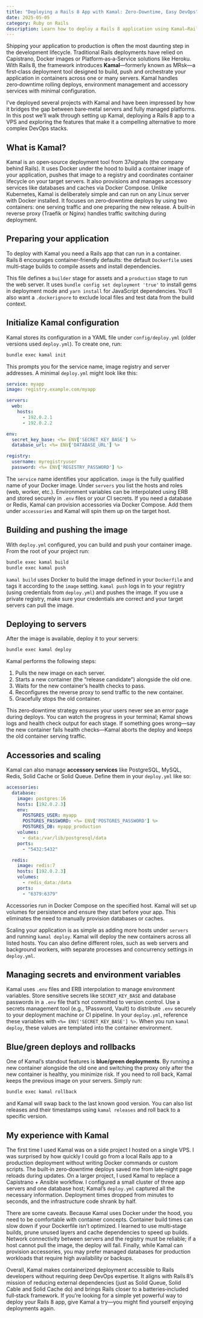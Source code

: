 ```yaml
---
title: "Deploying a Rails 8 App with Kamal: Zero‑Downtime, Easy DevOps"
date: 2025-05-05
category: Ruby on Rails
description: Learn how to deploy a Rails 8 application using Kamal—Rails’ built‑in container deployment tool—for zero‑downtime updates and streamlined operations.
---
```


Shipping your application to production is often the most daunting step in the development lifecycle. Traditional Rails deployments have relied on Capistrano, Docker images or Platform‑as‑a‑Service solutions like Heroku. With Rails 8, the framework introduces **Kamal**—formerly known as MRsk—a first‑class deployment tool designed to build, push and orchestrate your application in containers across one or many servers. Kamal handles zero‑downtime rolling deploys, environment management and accessory services with minimal configuration.

I’ve deployed several projects with Kamal and have been impressed by how it bridges the gap between bare‑metal servers and fully managed platforms. In this post we’ll walk through setting up Kamal, deploying a Rails 8 app to a VPS and exploring the features that make it a compelling alternative to more complex DevOps stacks.

## What is Kamal?

Kamal is an open‑source deployment tool from 37signals (the company behind Rails). It uses Docker under the hood to build a container image of your application, pushes that image to a registry and coordinates container lifecycle on your target servers. It also provisions and manages accessory services like databases and caches via Docker Compose. Unlike Kubernetes, Kamal is deliberately simple and can run on any Linux server with Docker installed. It focuses on zero‑downtime deploys by using two containers: one serving traffic and one preparing the new release. A built‑in reverse proxy (Traefik or Nginx) handles traffic switching during deployment.

## Preparing your application

To deploy with Kamal you need a Rails app that can run in a container. Rails 8 encourages container‑friendly defaults: the default `Dockerfile` uses multi‑stage builds to compile assets and install dependencies.

This file defines a `builder` stage for assets and a `production` stage to run the web server. It uses `bundle config set deployment 'true'` to install gems in deployment mode and `yarn install` for JavaScript dependencies. You’ll also want a `.dockerignore` to exclude local files and test data from the build context.

## Initialize Kamal configuration

Kamal stores its configuration in a YAML file under `config/deploy.yml` (older versions used `deploy.yml`). To create one, run:

```bash showLineNumbers
bundle exec kamal init
```

This prompts you for the service name, image registry and server addresses. A minimal `deploy.yml` might look like this:

```yaml showLineNumbers
service: myapp
image: registry.example.com/myapp

servers:
  web:
    hosts:
      - 192.0.2.1
      - 192.0.2.2

env:
  secret_key_base: <%= ENV['SECRET_KEY_BASE'] %>
  database_url: <%= ENV['DATABASE_URL'] %>

registry:
  username: myregistryuser
  password: <%= ENV['REGISTRY_PASSWORD'] %>
```

The `service` name identifies your application. `image` is the fully qualified name of your Docker image. Under `servers` you list the hosts and roles (web, worker, etc.). Environment variables can be interpolated using ERB and stored securely in `.env` files or your CI secrets. If you need a database or Redis, Kamal can provision accessories via Docker Compose. Add them under `accessories` and Kamal will spin them up on the target host.

## Building and pushing the image

With `deploy.yml` configured, you can build and push your container image. From the root of your project run:

```bash showLineNumbers
bundle exec kamal build
bundle exec kamal push
```

`kamal build` uses Docker to build the image defined in your `Dockerfile` and tags it according to the `image` setting. `kamal push` logs in to your registry (using credentials from `deploy.yml`) and pushes the image. If you use a private registry, make sure your credentials are correct and your target servers can pull the image.

## Deploying to servers

After the image is available, deploy it to your servers:

```bash showLineNumbers
bundle exec kamal deploy
```

Kamal performs the following steps:

1. Pulls the new image on each server.
2. Starts a new container (the “release candidate”) alongside the old one.
3. Waits for the new container’s health checks to pass.
4. Reconfigures the reverse proxy to send traffic to the new container.
5. Gracefully stops the old container.

This zero‑downtime strategy ensures your users never see an error page during deploys. You can watch the progress in your terminal; Kamal shows logs and health check output for each stage. If something goes wrong—say the new container fails health checks—Kamal aborts the deploy and keeps the old container serving traffic.

## Accessories and scaling

Kamal can also manage **accessory services** like PostgreSQL, MySQL, Redis, Solid Cache or Solid Queue. Define them in your `deploy.yml` like so:

```yaml showLineNumbers
accessories:
  database:
    image: postgres:16
    hosts: [192.0.2.3]
    env:
      POSTGRES_USER: myapp
      POSTGRES_PASSWORD: <%= ENV['POSTGRES_PASSWORD'] %>
      POSTGRES_DB: myapp_production
    volumes:
      - data:/var/lib/postgresql/data
    ports:
      - "5432:5432"

  redis:
    image: redis:7
    hosts: [192.0.2.3]
    volumes:
      - redis_data:/data
    ports:
      - "6379:6379"
```

Accessories run in Docker Compose on the specified host. Kamal will set up volumes for persistence and ensure they start before your app. This eliminates the need to manually provision databases or caches.

Scaling your application is as simple as adding more hosts under `servers` and running `kamal deploy`. Kamal will deploy the new containers across all listed hosts. You can also define different roles, such as web servers and background workers, with separate processes and concurrency settings in `deploy.yml`.

## Managing secrets and environment variables

Kamal uses `.env` files and ERB interpolation to manage environment variables. Store sensitive secrets like `SECRET_KEY_BASE` and database passwords in a `.env` file that’s not committed to version control. Use a secrets management tool (e.g., 1Password, Vault) to distribute `.env` securely to your deployment machine or CI pipeline. In your `deploy.yml`, reference these variables with `<%= ENV['SECRET_KEY_BASE'] %>`. When you run `kamal deploy`, these values are templated into the container environment.

## Blue/green deploys and rollbacks

One of Kamal’s standout features is **blue/green deployments**. By running a new container alongside the old one and switching the proxy only after the new container is healthy, you minimize risk. If you need to roll back, Kamal keeps the previous image on your servers. Simply run:

```bash showLineNumbers
bundle exec kamal rollback
```

and Kamal will swap back to the last known good version. You can also list releases and their timestamps using `kamal releases` and roll back to a specific version.

## My experience with Kamal

The first time I used Kamal was on a side project I hosted on a single VPS. I was surprised by how quickly I could go from a local Rails app to a production deployment without writing Docker commands or custom scripts. The built‑in zero‑downtime deploys saved me from late‑night page reloads during updates. On a larger project, I used Kamal to replace a Capistrano + Ansible workflow. I configured a small cluster of three app servers and one database host; Kamal’s `deploy.yml` captured all the necessary information. Deployment times dropped from minutes to seconds, and the infrastructure code shrank by half.

There are some caveats. Because Kamal uses Docker under the hood, you need to be comfortable with container concepts. Container build times can slow down if your Dockerfile isn’t optimized. I learned to use multi‑stage builds, prune unused layers and cache dependencies to speed up builds. Network connectivity between servers and the registry must be reliable; if a host cannot pull the image, the deploy will fail. Finally, while Kamal can provision accessories, you may prefer managed databases for production workloads that require high availability or backups.

Overall, Kamal makes containerized deployment accessible to Rails developers without requiring deep DevOps expertise. It aligns with Rails 8’s mission of reducing external dependencies (just as Solid Queue, Solid Cable and Solid Cache do) and brings Rails closer to a batteries‑included full‑stack framework. If you’re looking for a simple yet powerful way to deploy your Rails 8 app, give Kamal a try—you might find yourself enjoying deployments again.
